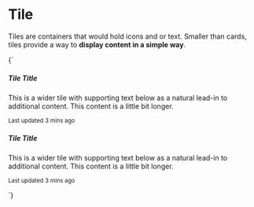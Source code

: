 
<Meta title="Components/Tile" />

# Tile

Tiles are containers that would hold icons and or text. Smaller than cards, tiles provide a way to **display content in a simple way**.

<Canvas>
  <Story name="Default">
    {`
      <div class="container-fluid">
        <div class="row">
          <div class="col-sm-3">
            <div class="tile">
              <div class="tile-body">
                <h5 class="tile-title">Tile Title</h5>
                <p class="tile-text">
                  This is a wider tile with supporting text below as a natural lead-in to additional
                  content. This content is a little bit longer.
                </p>
                <p class="tile-text"><small>Last updated 3 mins ago</small></p>
              </div>
            </div>
          </div>
          <div class="col-sm-3">
            <div class="tile">
              <div class="tile-body">
                <h5 class="tile-title">Tile Title</h5>
                <p class="tile-text">
                  This is a wider tile with supporting text below as a natural lead-in to additional
                  content. This content is a little bit longer.
                </p>
                <p class="tile-text"><small>Last updated 3 mins ago</small></p>
              </div>
            </div>
          </div>
        </div>
      </div>
    `}
  </Story>
</Canvas>
